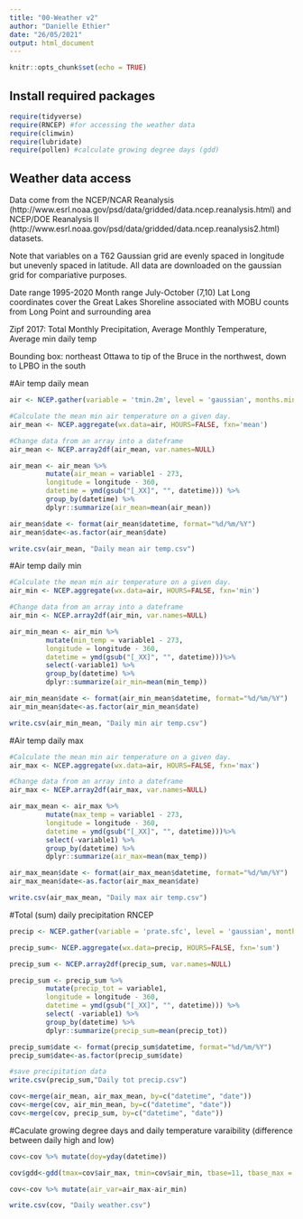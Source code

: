 ```yaml
---
title: "00-Weather v2"
author: "Danielle Ethier"
date: "26/05/2021"
output: html_document
---
```


```r
knitr::opts_chunk$set(echo = TRUE)
```

## Install required packages

```r

require(tidyverse)
require(RNCEP) #for accessing the weather data
require(climwin)
require(lubridate)
require(pollen) #calculate growing degree days (gdd)

```

## Weather data access

Data come from the NCEP/NCAR Reanalysis (http://www.esrl.noaa.gov/psd/data/gridded/data.ncep.reanalysis.html) 
and NCEP/DOE Reanalysis II (http://www.esrl.noaa.gov/psd/data/gridded/data.ncep.reanalysis2.html) datasets. 

Note that variables on a T62 Gaussian grid are evenly spaced in longitude but unevenly spaced in latitude. All data are downloaded on the gaussian grid for compariative purposes. 
  
Date range 1995-2020
Month range July-October (7,10)
Lat Long coordinates cover the Great Lakes Shoreline associated with MOBU counts from Long Point and surrounding area

Zipf 2017: Total Monthly Precipitation, Average Monthly Temperature, Average min daily temp 

Bounding box: northeast Ottawa to tip of the Bruce in the northwest, down to LPBO in the south 

#Air temp daily mean
```r

air <- NCEP.gather(variable = 'tmin.2m', level = 'gaussian', months.minmax = c(6, 10), years.minmax = c(1995,2020), lat.southnorth = c(42.50, 45.40), lon.westeast = c(-81.65, -75.69), return.units = TRUE)

#Calculate the mean min air temperature on a given day. 
air_mean <- NCEP.aggregate(wx.data=air, HOURS=FALSE, fxn='mean')

#Change data from an array into a dateframe
air_mean <- NCEP.array2df(air_mean, var.names=NULL)

air_mean <- air_mean %>%
         mutate(air_mean = variable1 - 273,
         longitude = longitude - 360,  
         datetime = ymd(gsub("[_XX]", "", datetime))) %>% 
         group_by(datetime) %>%
         dplyr::summarize(air_mean=mean(air_mean))

air_mean$date <- format(air_mean$datetime, format="%d/%m/%Y")
air_mean$date<-as.factor(air_mean$date)

write.csv(air_mean, "Daily mean air temp.csv")
```  

#Air temp daily min
```r

#Calculate the mean min air temperature on a given day. 
air_min <- NCEP.aggregate(wx.data=air, HOURS=FALSE, fxn='min')

#Change data from an array into a dateframe
air_min <- NCEP.array2df(air_min, var.names=NULL)

air_min_mean <- air_min %>%
         mutate(min_temp = variable1 - 273,
         longitude = longitude - 360,  
         datetime = ymd(gsub("[_XX]", "", datetime)))%>% 
         select(-variable1) %>% 
         group_by(datetime) %>%
         dplyr::summarize(air_min=mean(min_temp))

air_min_mean$date <- format(air_min_mean$datetime, format="%d/%m/%Y")
air_min_mean$date<-as.factor(air_min_mean$date)

write.csv(air_min_mean, "Daily min air temp.csv")
``` 

#Air temp daily max
```r

#Calculate the mean min air temperature on a given day. 
air_max <- NCEP.aggregate(wx.data=air, HOURS=FALSE, fxn='max')

#Change data from an array into a dateframe
air_max <- NCEP.array2df(air_max, var.names=NULL)

air_max_mean <- air_max %>%
         mutate(max_temp = variable1 - 273,
         longitude = longitude - 360,  
         datetime = ymd(gsub("[_XX]", "", datetime)))%>% 
         select(-variable1) %>% 
         group_by(datetime) %>%
         dplyr::summarize(air_max=mean(max_temp))

air_max_mean$date <- format(air_max_mean$datetime, format="%d/%m/%Y")
air_max_mean$date<-as.factor(air_max_mean$date)

write.csv(air_max_mean, "Daily max air temp.csv")
``` 

#Total (sum) daily precipitation RNCEP
```r

precip <- NCEP.gather(variable = 'prate.sfc', level = 'gaussian', months.minmax = c(6, 10), years.minmax = c(1995,2020), lat.southnorth = c(42.50, 45.40), lon.westeast = c(-81.65, -75.69), return.units = TRUE)

precip_sum<- NCEP.aggregate(wx.data=precip, HOURS=FALSE, fxn='sum')

precip_sum <- NCEP.array2df(precip_sum, var.names=NULL)

precip_sum <- precip_sum %>%
         mutate(precip_tot = variable1,
         longitude = longitude - 360,  
         datetime = ymd(gsub("[_XX]", "", datetime))) %>%
         select( -variable1) %>% 
         group_by(datetime) %>%
         dplyr::summarize(precip_sum=mean(precip_tot))

precip_sum$date <- format(precip_sum$datetime, format="%d/%m/%Y")
precip_sum$date<-as.factor(precip_sum$date)

#save precipitation data
write.csv(precip_sum,"Daily tot precip.csv")

```

```r

cov<-merge(air_mean, air_max_mean, by=c("datetime", "date"))
cov<-merge(cov, air_min_mean, by=c("datetime", "date"))
cov<-merge(cov, precip_sum, by=c("datetime", "date"))

```

#Caculate growing degree days and daily temperature varaibility (difference between daily high and low)

```r
cov<-cov %>% mutate(doy=yday(datetime))

cov$gdd<-gdd(tmax=cov$air_max, tmin=cov$air_min, tbase=11, tbase_max = 33, type="D")

cov<-cov %>% mutate(air_var=air_max-air_min)

```


```r

write.csv(cov, "Daily weather.csv")

```

